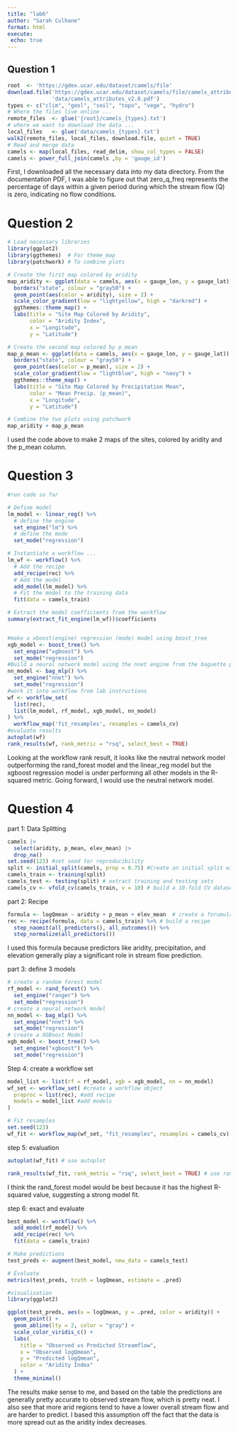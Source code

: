 ```yaml
---
title: "lab6"
author: "Sarah Culhane"
format: html
execute:
 echo: true
---
```


## Question 1

```r
root  <- 'https://gdex.ucar.edu/dataset/camels/file'
download.file('https://gdex.ucar.edu/dataset/camels/file/camels_attributes_v2.0.pdf', 
              'data/camels_attributes_v2.0.pdf')
types <- c("clim", "geol", "soil", "topo", "vege", "hydro")
# Where the files live online ...
remote_files  <- glue('{root}/camels_{types}.txt')
# where we want to download the data ...
local_files   <- glue('data/camels_{types}.txt')
walk2(remote_files, local_files, download.file, quiet = TRUE)
# Read and merge data
camels <- map(local_files, read_delim, show_col_types = FALSE) 
camels <- power_full_join(camels ,by = 'gauge_id')
```

First, I downloaded all the necessary data into my data directory. From the documentation PDF, I was able to figure out that zero_q_freq represents the percentage of days within a given period during which the stream flow (Q) is zero, indicating no flow conditions.

# Question 2

```r
# Load necessary libraries
library(ggplot2)
library(ggthemes)  # For theme_map
library(patchwork) # To combine plots

# Create the first map colored by aridity
map_aridity <- ggplot(data = camels, aes(x = gauge_lon, y = gauge_lat)) +
  borders("state", colour = "gray50") +
  geom_point(aes(color = aridity), size = 2) +
  scale_color_gradient(low = "lightyellow", high = "darkred") +
  ggthemes::theme_map() +
  labs(title = "Site Map Colored by Aridity",
       color = "Aridity Index",
       x = "Longitude",
       y = "Latitude")

# Create the second map colored by p_mean
map_p_mean <- ggplot(data = camels, aes(x = gauge_lon, y = gauge_lat)) +
  borders("state", colour = "gray50") +
  geom_point(aes(color = p_mean), size = 2) +
  scale_color_gradient(low = "lightblue", high = "navy") +
  ggthemes::theme_map() +
  labs(title = "Site Map Colored by Precipitation Mean",
       color = "Mean Precip. (p_mean)",
       x = "Longitude",
       y = "Latitude")

# Combine the two plots using patchwork
map_aridity + map_p_mean

```

I used the code above to make 2 maps of the sites, colored by aridity and the p_mean column.

# Question 3

```r
#run code so far

# Define model
lm_model <- linear_reg() %>%
  # define the engine
  set_engine("lm") %>%
  # define the mode
  set_mode("regression")

# Instantiate a workflow ...
lm_wf <- workflow() %>%
  # Add the recipe
  add_recipe(rec) %>%
  # Add the model
  add_model(lm_model) %>%
  # Fit the model to the training data
  fit(data = camels_train) 

# Extract the model coefficients from the workflow
summary(extract_fit_engine(lm_wf))$coefficients


#make a xboost(engine) regression (mode) model using boost_tree
xgb_model <- boost_tree() %>%
  set_engine("xgboost") %>%
  set_mode("regression")
#Build a neural network model using the nnet engine from the baguette package using the bag_mlp function
nn_model <- bag_mlp() %>%
  set_engine("nnet") %>%
  set_mode("regression")
#work it into workflow from lab instructions
wf <- workflow_set(
  list(rec),
  list(lm_model, rf_model, xgb_model, nn_model)
) %>%
  workflow_map('fit_resamples', resamples = camels_cv)
#evaluate results
autoplot(wf)
rank_results(wf, rank_metric = "rsq", select_best = TRUE)


```

Looking at the workflow rank result, it looks like the neutral network model outperforming the rand_forest model and the linear_reg model but the xgboost regression model is under performing all other models in the R-squared metric. Going forward, I would use the neutral network model.

# Question 4

part 1: Data Splitting

```r
camels |> 
  select(aridity, p_mean, elev_mean) |> 
  drop_na()
set.seed(123) #set seed for reproducibility 
split <- initial_split(camels, prop = 0.75) #Create an initial split with 75% used for training and 25% for testing
camels_train <- training(split)
camels_test <- testing(split) # extract training and testing sets
camels_cv <- vfold_cv(camels_train, v = 10) # build a 10-fold CV dataset as well
```

part 2: Recipe

```r
formula <- logQmean ~ aridity + p_mean + elev_mean  # create a forumula
rec <- recipe(formula, data = camels_train) %>% # build a recipe
  step_naomit(all_predictors(), all_outcomes()) %>%
  step_normalize(all_predictors())
```

I used this formula because predictors like aridity, precipitation, and elevation generally play a significant role in stream flow prediction.

part 3: define 3 models

```r
# create a random forest model
rf_model <- rand_forest() %>%
  set_engine("ranger") %>%
  set_mode("regression")
# create a neural network model
nn_model <- bag_mlp() %>%
  set_engine("nnet") %>%
  set_mode("regression")
# create a XGBoost Model
xgb_model <- boost_tree() %>%
  set_engine("xgboost") %>%
  set_mode("regression")
```

Step 4: create a workflow set

```r
model_list <- list(rf = rf_model, xgb = xgb_model, nn = nn_model)
wf_set <- workflow_set( #create a workflow object
  preproc = list(rec), #add recipe
  models = model_list #add models
)

# Fit resamples
set.seed(123)
wf_fit <- workflow_map(wf_set, "fit_resamples", resamples = camels_cv)
```

step 5: evaluation

```r
autoplot(wf_fit) # use autoplot

rank_results(wf_fit, rank_metric = "rsq", select_best = TRUE) # use rank_results to compare the models

```

I think the rand_forest model would be best because it has the highest R-squared value, suggesting a strong model fit.

step 6: exact and evaluate

```r
best_model <- workflow() %>%
  add_model(rf_model) %>%
  add_recipe(rec) %>%
  fit(data = camels_train)

# Make predictions
test_preds <- augment(best_model, new_data = camels_test)

# Evaluate
metrics(test_preds, truth = logQmean, estimate = .pred)

#visualization
library(ggplot2)

ggplot(test_preds, aes(x = logQmean, y = .pred, color = aridity)) +
  geom_point() +
  geom_abline(lty = 2, color = "gray") +
  scale_color_viridis_c() +
  labs(
    title = "Observed vs Predicted Streamflow",
    x = "Observed logQmean",
    y = "Predicted logQmean",
    color = "Aridity Index"
  ) +
  theme_minimal()


```

The results make sense to me, and based on the table the predictions are generally pretty accurate to observed stream flow, which is pretty neat. I also see that more arid regions tend to have a lower overall stream flow and are harder to predict. I based this assumption off the fact that the data is more spread out as the aridity index decreases.
